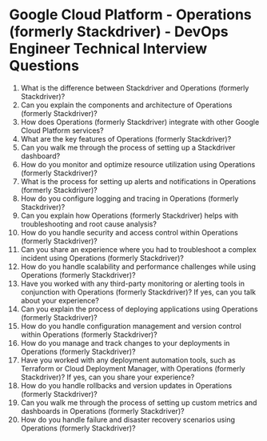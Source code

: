 

# Google Cloud Platform - Operations (formerly Stackdriver) - DevOps Engineer Technical Interview Questions

1. What is the difference between Stackdriver and Operations (formerly Stackdriver)?
2. Can you explain the components and architecture of Operations (formerly Stackdriver)?
3. How does Operations (formerly Stackdriver) integrate with other Google Cloud Platform services?
4. What are the key features of Operations (formerly Stackdriver)?
5. Can you walk me through the process of setting up a Stackdriver dashboard?
6. How do you monitor and optimize resource utilization using Operations (formerly Stackdriver)?
7. What is the process for setting up alerts and notifications in Operations (formerly Stackdriver)?
8. How do you configure logging and tracing in Operations (formerly Stackdriver)?
9. Can you explain how Operations (formerly Stackdriver) helps with troubleshooting and root cause analysis?
10. How do you handle security and access control within Operations (formerly Stackdriver)?
11. Can you share an experience where you had to troubleshoot a complex incident using Operations (formerly Stackdriver)?
12. How do you handle scalability and performance challenges while using Operations (formerly Stackdriver)?
13. Have you worked with any third-party monitoring or alerting tools in conjunction with Operations (formerly Stackdriver)? If yes, can you talk about your experience?
14. Can you explain the process of deploying applications using Operations (formerly Stackdriver)?
15. How do you handle configuration management and version control within Operations (formerly Stackdriver)?
16. How do you manage and track changes to your deployments in Operations (formerly Stackdriver)?
17. Have you worked with any deployment automation tools, such as Terraform or Cloud Deployment Manager, with Operations (formerly Stackdriver)? If yes, can you share your experience?
18. How do you handle rollbacks and version updates in Operations (formerly Stackdriver)?
19. Can you walk me through the process of setting up custom metrics and dashboards in Operations (formerly Stackdriver)?
20. How do you handle failure and disaster recovery scenarios using Operations (formerly Stackdriver)?